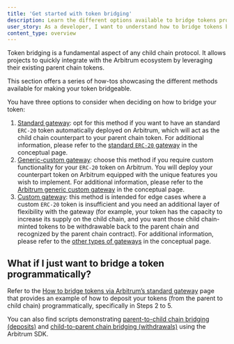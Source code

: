```yaml
---
title: 'Get started with token bridging'
description: Learn the different options available to bridge tokens programmatically
user_story: As a developer, I want to understand how to bridge tokens between Ethereum and Arbitrum.
content_type: overview
---
```


Token bridging is a fundamental aspect of any child chain protocol. It allows projects to quickly integrate with the Arbitrum ecosystem by leveraging their existing parent chain tokens.

This section offers a series of how-tos showcasing the different methods available for making your token bridgeable.

You have three options to consider when deciding on how to bridge your token:

1. [Standard gateway](/build-decentralized-apps/token-bridging/bridge-tokens-programmatically/02-how-to-bridge-tokens-standard.mdx): opt for this method if you want to have an standard `ERC-20` token automatically deployed on Arbitrum, which will act as the child chain counterpart to your parent chain token. For additional information, please refer to the [standard `ERC-20` gateway](/build-decentralized-apps/token-bridging/03-token-bridge-erc20.mdx#default-standard-bridging) in the conceptual page.
2. [Generic-custom gateway](/build-decentralized-apps/token-bridging/bridge-tokens-programmatically/03-how-to-bridge-tokens-generic-custom.mdx): choose this method if you require custom functionality for your `ERC-20` token on Arbitrum. You will deploy your counterpart token on Arbitrum equipped with the unique features you wish to implement. For additional information, please refer to the [Arbitrum generic custom gateway](/build-decentralized-apps/token-bridging/03-token-bridge-erc20.mdx#the-arbitrum-generic-custom-gateway) in the conceptual page.
3. [Custom gateway](/build-decentralized-apps/token-bridging/bridge-tokens-programmatically/04-how-to-bridge-tokens-custom-gateway.mdx): this method is intended for edge cases where a custom `ERC-20` token is insufficient and you need an additional layer of flexibility with the gateway (for example, your token has the capacity to increase its supply on the child chain, and you want those child chain-minted tokens to be withdrawable back to the parent chain and recognized by the parent chain contract). For additional information, please refer to the [other types of gateways](/build-decentralized-apps/token-bridging/03-token-bridge-erc20.mdx#other-flavors-of-gateways) in the conceptual page.

## What if I just want to bridge a token programmatically?

Refer to the [How to bridge tokens via Arbitrum’s standard gateway](/build-decentralized-apps/token-bridging/bridge-tokens-programmatically/02-how-to-bridge-tokens-standard.mdx) page that provides an example of how to deposit your tokens (from the parent to child chain) programmatically, specifically in Steps 2 to 5.

You can also find scripts demonstrating [parent-to-child chain bridging (deposits)](https://github.com/OffchainLabs/arbitrum-tutorials/tree/master/packages/token-deposit) and [child-to-parent chain bridging (withdrawals)](https://github.com/OffchainLabs/arbitrum-tutorials/tree/master/packages/token-withdraw) using the Arbitrum SDK.
